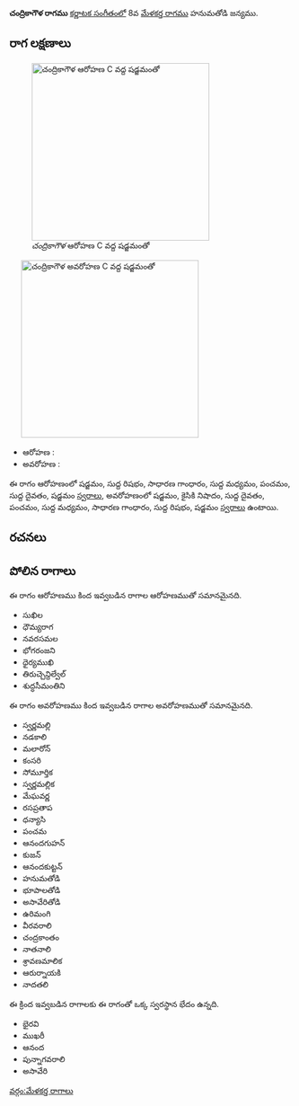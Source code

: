{{Infobox ragam
	| name          	= చంద్రికాగౌళ
	| synonym	    	= 
	| mela          	= 
	| chakra        	= 
	| janaka        	= 
	| type          	= షడవ-సంపూర్ణ
	| arohanam      	= {{svaraC|S|R1|G2|M1|P|D1|S'}} 
	| avarohanam    	= {{svaraC|S'|N2|D1|P|M1|G2|R1|S}}
	| jeeva         	=
	| chhaya        	=
	| nyasa         	=
	| vishesha      	= 
	| equivalent  		= 
}}
{{కర్ణాటక సంగీత రాగాలు}}
'''చంద్రికాగౌళ రాగము''' [[కర్ణాటక సంగీతం]]లో 8వ [[మేళకర్త రాగము]] హనుమతోడి జన్యము. 


==రాగ లక్షణాలు==
[[Image:candrikagaula_ar_kb2wiki.png|thumb|right|316px|''చంద్రికాగౌళ'' ఆరోహణ C వద్ద షడ్జమంతో]]
	[[Image:candrikagaula_av_kb2wiki.png|thumb|right|316px|''చంద్రికాగౌళ'' అవరోహణ C వద్ద షడ్జమంతో]]

* ఆరోహణ : {{svaraC|S|R1|G2|M1|P|D1|S'}} 
* అవరోహణ : {{svaraC|S'|N2|D1|P|M1|G2|R1|S}}

ఈ రాగం ఆరోహణంలో షడ్జమం, సుద్ద  రిషభం, సాధారణ  గాంధారం, సుద్ద మధ్యమం, పంచమం, సుద్ద దైవతం, షడ్జమం [[స్వరాలు]], అవరోహణంలో షడ్జమం, కైసికి నిషాదం, సుద్ద దైవతం, పంచమం, సుద్ద మధ్యమం, సాధారణ  గాంధారం, సుద్ద  రిషభం, షడ్జమం [[స్వరాలు]] ఉంటాయి.

==రచనలు==



==పోలిన రాగాలు==
ఈ రాగం ఆరోహణము కింద ఇవ్వబడిన రాగాల ఆరోహణముతో సమానమైనది.
* సుఖిల
* ధౌమ్యరాగ
* నవరసమల
* భోగరంజని
*  ధైర్యముఖి
* తిరుచ్చెన్దిల్వేల్
* శుద్ధసీమంతిని

ఈ రాగం అవరోహణము కింద ఇవ్వబడిన రాగాల అవరోహణముతో సమానమైనది.
* స్వర్ణమల్లి
* నడకాలి
* మలారోన్
* కంసరి
* సోమూర్తిక
* స్వర్ణమల్లిక
* మేఘవర్ణ
* రసప్రతాప
* ధన్యాసి
* పంచమ
* ఆనందగుహన్
* కుజన్
* ఆనందకుట్టన్
* హనుమతోడి
* భూపాలతోడి
* అసావేరితోడి
* ఉరిమంగి
* వీరవరాలి
* చంద్రకాంతం
* నాతనాలి
*  శ్రావణమాలిక
* ఆరుర్నాయకి
* నాదతలి

ఈ క్రింద ఇవ్వబడిన రాగాలకు ఈ రాగంతో ఒక్క స్వరస్థాన భేదం ఉన్నది.
* భైరవి
* ముఖరీ
* ఆనంద
* పున్నాగవరాలి
*  అసావేరి



[[వర్గం:మేళకర్త రాగాలు]]
